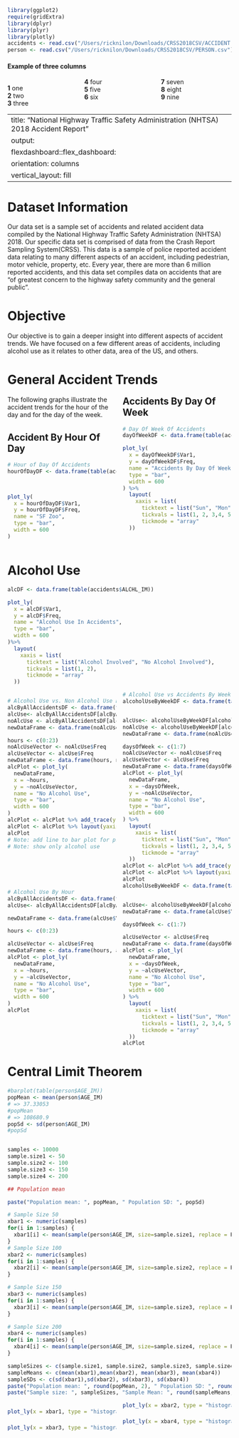 ```r
library(ggplot2)
require(gridExtra)
library(dplyr)
library(plyr)
library(plotly)
accidents <- read.csv("/Users/ricknilon/Downloads/CRSS2018CSV/ACCIDENT.csv")
person <- read.csv("/Users/ricknilon/Downloads/CRSS2018CSV/PERSON.csv")
```

<style>
  .col2 {
    columns: 2 200px;         /* number of columns and width in pixels*/
    -webkit-columns: 2 200px; /* chrome, safari */
    -moz-columns: 2 200px;    /* firefox */
  }
  .col3 {
    columns: 3 100px;
    -webkit-columns: 3 100px;
    -moz-columns: 3 100px;
  }
  .main-container {
  max-width: 1200px;
  margin-left: auto;
  margin-right: auto;
}
</style>

#### Example of three columns

<div class="col3">
**1** one  
**2** two  
**3** three  
**4** four  
**5** five  
**6** six  
**7** seven  
**8** eight  
**9** nine  
</div>
---
title: "National Highway Traffic Safety Administration (NHTSA) 2018 Accident Report"
output: 
  flexdashboard::flex_dashboard:
    orientation: columns
    vertical_layout: fill
---


# Dataset Information
Our data set is a sample set of accidents and related accident data compiled by the National Highway Traffic Safety Administration (NHTSA) 2018. Our specific data set is comprised of data from the Crash Report Sampling System(CRSS). This data is a sample of police reported accident data relating to many different aspects of an accident, including pedestrian, motor vehicle, property, etc. Every year, there are more than 6 million reported accidents, and this data set compiles data on accidents that are "of greatest concern to the highway safety community and the general public".


# Objective
Our objective is to gain a deeper insight into different aspects of accident trends. We have focused on a few different areas of accidents, including alcohol use as it relates to other data, area of the US, and others.

# General Accident Trends
<div class="col2">
The following graphs illustrate the accident trends for the hour of the day and for the day of the week. 
<div>
## Accident By Hour Of Day
```r
# Hour of Day Of Accidents
hourOfDayDF <- data.frame(table(accidents$HOUR_IM))



plot_ly(
  x = hourOfDayDF$Var1,
  y = hourOfDayDF$Freq,
  name = "SF Zoo",
  type = "bar",
  width = 600
)
```
</div>
<div>
## Accidents By Day Of Week
```r

# Day Of Week Of Accidents
dayOfWeekDF <- data.frame(table(accidents$DAY_WEEK ))

plot_ly(
  x = dayOfWeekDF$Var1,
  y = dayOfWeekDF$Freq,
  name = "Accidents By Day Of Week",
  type = "bar",
  width = 600
) %>%
  layout(
    xaxis = list(
      ticktext = list("Sun", "Mon", "Tue", "Wed", "Thu", "Fri", "Sat"), 
      tickvals = list(1, 2, 3,4, 5, 6,7),
      tickmode = "array"
  ))
```
</div>
</div>

# Alcohol Use
```r
alcDF <- data.frame(table(accidents$ALCHL_IM))

plot_ly(
  x = alcDF$Var1,
  y = alcDF$Freq,
  name = "Alcohol Use In Accidents",
  type = "bar",
  width = 600
)%>%
  layout(
    xaxis = list(
      ticktext = list("Alcohol Involved", "No Alcohol Involved"), 
      tickvals = list(1, 2),
      tickmode = "array"
  ))
```


<div class="col2">
<div>
```r
# Alcohol Use vs. Non Alcohol Use By Hour
alcByAllAccidentsDF <- data.frame(table(accidents$ALCHL_IM,accidents$HOUR_IM))
alcUse<- alcByAllAccidentsDF[alcByAllAccidentsDF$Var1 == 1,]
noAlcUse <- alcByAllAccidentsDF[alcByAllAccidentsDF$Var1 == 2,]
newDataFrame <- data.frame(noAlcUse$Var2, noAlcUse$Freq, alcUse$Freq)

hours <- c(0:23)
noAlcUseVector <- noAlcUse$Freq
alcUseVector <- alcUse$Freq
newDataFrame <- data.frame(hours, noAlcUseVector, alcUseVector)
alcPlot <- plot_ly(
  newDataFrame,
  x = ~hours,
  y = ~noAlcUseVector,
  name = "No Alcohol Use",
  type = "bar",
  width = 600
) 
alcPlot <- alcPlot %>% add_trace(y = ~alcUseVector, name = 'Alcohol Use')
alcPlot <- alcPlot %>% layout(yaxis = list(title = 'Count'), barmode = 'stack')
alcPlot
# Note: add line to bar plot for proportionality?
# Note: show only alcohol use
```
</div>
<div>
```r
# Alcohol Use vs Accidents By Week Table
alcoholUseByWeekDF <- data.frame(table(accidents$ALCHL_IM,accidents$DAY_WEEK))


alcUse<- alcoholUseByWeekDF[alcoholUseByWeekDF$Var1 == 1,]
noAlcUse <- alcoholUseByWeekDF[alcoholUseByWeekDF$Var1 == 2,]
newDataFrame <- data.frame(noAlcUse$Var2, noAlcUse$Freq, alcUse$Freq)

daysOfWeek <- c(1:7)
noAlcUseVector <- noAlcUse$Freq
alcUseVector <- alcUse$Freq
newDataFrame <- data.frame(daysOfWeek, noAlcUseVector, alcUseVector)
alcPlot <- plot_ly(
  newDataFrame,
  x = ~daysOfWeek,
  y = ~noAlcUseVector,
  name = "No Alcohol Use",
  type = "bar",
  width = 600
) %>%
  layout(
    xaxis = list(
      ticktext = list("Sun", "Mon", "Tue", "Wed", "Thu", "Fri", "Sat"), 
      tickvals = list(1, 2, 3,4, 5, 6,7),
      tickmode = "array"
  ))
alcPlot <- alcPlot %>% add_trace(y = ~alcUseVector, name = 'Alcohol Use')
alcPlot <- alcPlot %>% layout(yaxis = list(title = 'Count'), barmode = 'stack')
alcPlot

```
</div>
</div>


<div class="col2">
<div>
```r
# Alcohol Use By Hour
alcByAllAccidentsDF <- data.frame(table(accidents$ALCHL_IM,accidents$HOUR_IM))
alcUse<- alcByAllAccidentsDF[alcByAllAccidentsDF$Var1 == 1,]

newDataFrame <- data.frame(alcUse$Var2, alcUse$Freq)

hours <- c(0:23)

alcUseVector <- alcUse$Freq
newDataFrame <- data.frame(hours, alcUseVector)
alcPlot <- plot_ly(
  newDataFrame,
  x = ~hours,
  y = ~alcUseVector,
  name = "No Alcohol Use",
  type = "bar",
  width = 600
) 
alcPlot
```
</div>
<div>
```r
alcoholUseByWeekDF <- data.frame(table(accidents$ALCHL_IM,accidents$DAY_WEEK))


alcUse<- alcoholUseByWeekDF[alcoholUseByWeekDF$Var1 == 1,]
newDataFrame <- data.frame(alcUse$Var2, alcUse$Freq)

daysOfWeek <- c(1:7)

alcUseVector <- alcUse$Freq
newDataFrame <- data.frame(daysOfWeek, alcUseVector)
alcPlot <- plot_ly(
  newDataFrame,
  x = ~daysOfWeek,
  y = ~alcUseVector,
  name = "No Alcohol Use",
  type = "bar",
  width = 600
) %>%
  layout(
    xaxis = list(
      ticktext = list("Sun", "Mon", "Tue", "Wed", "Thu", "Fri", "Sat"), 
      tickvals = list(1, 2, 3,4, 5, 6,7),
      tickmode = "array"
  ))
alcPlot
```
</div>
</div>

# Central Limit Theorem
```r
#barplot(table(person$AGE_IM))
popMean <- mean(person$AGE_IM)
# => 37.33053
#popMean
# => 108680.9
popSd <- sd(person$AGE_IM)
#popSd


samples <- 10000
sample.size1 <- 50
sample.size2 <- 100
sample.size3 <- 150
sample.size4 <- 200
```

```r
## Population mean 

paste("Population mean: ", popMean, " Population SD: ", popSd)

# Sample Size 50
xbar1 <- numeric(samples)
for(i in 1:samples) {
  xbar1[i] <- mean(sample(person$AGE_IM, size=sample.size1, replace = F))
}
# Sample Size 100
xbar2 <- numeric(samples)
for(i in 1:samples) {
  xbar2[i] <- mean(sample(person$AGE_IM, size=sample.size2, replace = F))
}

# Sample Size 150
xbar3 <- numeric(samples)
for(i in 1:samples) {
  xbar3[i] <- mean(sample(person$AGE_IM, size=sample.size3, replace = F))
}

# Sample Size 200
xbar4 <- numeric(samples)
for(i in 1:samples) {
  xbar4[i] <- mean(sample(person$AGE_IM, size=sample.size4, replace = F))
}

sampleSizes <- c(sample.size1, sample.size2, sample.size3, sample.size4)
sampleMeans <- c(mean(xbar1),mean(xbar2), mean(xbar3), mean(xbar4))
sampleSDs <- c(sd(xbar1),sd(xbar2), sd(xbar3), sd(xbar4))
paste("Population mean: ", round(popMean, 2), " Population SD: ", round(popSd, 2))
paste("Sample size: ", sampleSizes, "Sample Mean: ", round(sampleMeans, 2), "Sample SD", round(sampleSDs, 2))
```
<div class="col2">
<div>
```r

plot_ly(x = xbar1, type = "histogram")

```
</div>
<div>
```r

plot_ly(x = xbar2, type = "histogram")
```
</div>
</div>

<div class="col2">
<div>
```r

plot_ly(x = xbar3, type = "histogram")
```
</div>
<div>
```r

plot_ly(x = xbar4, type = "histogram")
```
</div>
</div>

